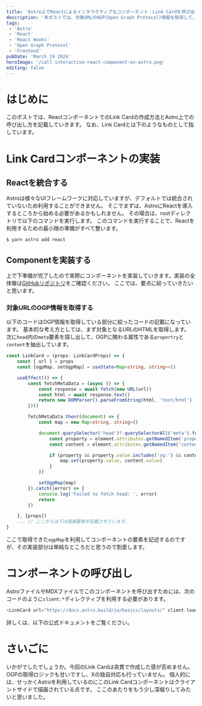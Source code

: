 ```yaml
---
title: 'Astro上でReactによるインタラクティブなコンポーネント：Link Cardを呼び出す'
description: '本ポストでは、対象URLのOGP(Open Graph Protocol)情報を取得して、その情報からCardコンポーネントを作成する方法を記載します。また、このコンポーネントはReactのHooksを使用していますが、このようなインタラクティブなコンポーネントをAstroで呼び出す方法も合わせてご紹介します。'
tags:
 - 'Astro'
 - 'React'
 - 'React Hooks'
 - 'Open Graph Protocol'
 - 'Frontend'
pubDate: 'March 19 2024'
heroImage: '/call-interactive-react-component-on-astro.png'
editing: false
---
```



# はじめに
このポストでは、ReactコンポーネントでのLink Cardの作成方法とAstro上での呼び出し方を記載していきます。
なお、Link Cardとは下のようなものとして指しています。

<LinkCard url="https://mountain-forest-blog.pages.dev/" client:load />

# Link Cardコンポーネントの実装
## Reactを統合する
Astroは様々なUIフレームワークに対応していますが、デフォルトでは統合されていないため利用することができません。
そこでまずは、AstroにReactを導入するところから始める必要があるかもしれません。
その場合は、rootディレクトリで以下のコマンドを実行します。
このコマンドを実行することで、Reactを利用するための最小限の準備がすべて整います。

```bash
$ yarn astro add react
```

## Componentを実装する
上で下準備が完了したので実際にコンポーネントを実装していきます。実装の全体像は[GitHubリポジトリ](https://github.com/9yamamo9/mountain-blog-astro/blob/main/src/components/LinkCard.tsx)をご確認ください。
ここでは、要点に絞っていきたいと思います。

### 対象URLのOGP情報を取得する
以下のコードはOGP情報を取得している部分に絞ったコードの記載になっています。
基本的な考え方としては、まず対象となるURLのHTMLを取得します。
次に`head`内の`meta`要素を探し出して、OGPに関わる属性である`propertry`と`content`を抽出しています。

```typescript
const LinkCard = (props: LinkCardProps) => {
	const { url } = props
	const [ogpMap, setOgpMap] = useState<Map<string, string>>()

	useEffect(() => {
		const fetchMetaData = (async () => {
			const response = await fetch(new URL(url))
			const html = await response.text()
			return new DOMParser().parseFromString(html, 'text/html')
		})()

		fetchMetaData.then((document) => {
			const map = new Map<string, string>()

			document.querySelector('head')?.querySelectorAll('meta').forEach((element) => {
				const property = element.attributes.getNamedItem('property')
				const content = element.attributes.getNamedItem('content')

				if (property && property.value.includes('og:') && content) {
					map.set(property.value, content.value)
				}
			})

			setOgpMap(map)
		}).catch((error) => {
			console.log('Failed to fetch head: ', error)
			return
		})

	}, [props])
	... // ここからは下は描画要素が記載されています。
}
```

ここで取得できた`ogpMap`を利用してコンポーネントの要素を記述するのですが、その実装部分は単純なところだと思うので割愛します。

# コンポーネントの呼び出し
AstroファイルやMDXファイルでこのコンポーネントを呼び出すためには、次のコードのように`client:*`ディレクティブを利用する必要があります。

```typescript
<LinkCard url="https://docs.astro.build/ja/basics/layouts/" client:load />
```

詳しくは、以下の公式ドキュメントをご覧ください。

<LinkCard url="https://docs.astro.build/ja/guides/framework-components/#%E3%82%A4%E3%83%B3%E3%82%BF%E3%83%A9%E3%82%AF%E3%83%86%E3%82%A3%E3%83%96%E3%81%AA%E3%82%B3%E3%83%B3%E3%83%9D%E3%83%BC%E3%83%8D%E3%83%B3%E3%83%88" client:load />

# さいごに
いかがでしたでしょうか。今回のLink Cardは突貫で作成した感が否めません。OGPの取得ロジックも甘いですし、Xの独自対応も行っていません。
個人的には、せっかくAstroを利用しているのにこのLink Cardコンポーネントはクライアントサイドで描画されている点です。
ここのあたりをもう少し深堀りしてみたいと思いました。
